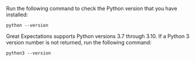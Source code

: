 <!--

---Import---
<CheckPythonVersion />

---Header---
### 1. Check Python version
-->

Run the following command to check the Python version that you have installed:  

```console title="Terminal command"
python --version
```

Great Expectations supports Python versions 3.7 through 3.10. If a Python 3 version number is not returned, run the following command:

```console title="Terminal command"
python3 --version
```
